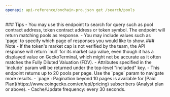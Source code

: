 ```yaml
---
openapi: api-reference/onchain-pro.json get /search/pools
---
```


<Tip>
### Tips
- You may use this endpoint to search for query such as pool contract address, token contract address or token symbol. The endpoint will return matching pools as response.
- You may include values such as `page` to specify which page of responses you would like to show.
</Tip>

<Note>
### Note
- If the token's market cap is not verified by the team, the API response will return `null` for its market cap value, even though it has a displayed value on GeckoTerminal, which might not be accurate as it often matches the Fully Diluted Valuation (FDV).
- Attributes specified in the `include` param will be returned under the top-level "included" key.
- This endpoint returns up to 20 pools per page. Use the `page` param to navigate more results.
- `page`: Pagination beyond 10 pages is available for [Paid Plan](https://www.coingecko.com/en/api/pricing) subscribers (Analyst plan or above).
- Cache/Update frequency: every 30 seconds.
</Note>